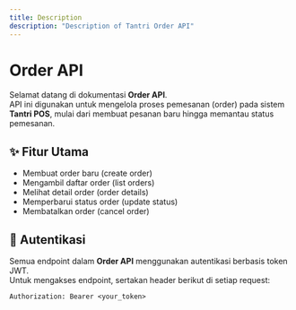 ```yaml
---
title: Description
description: "Description of Tantri Order API"
---
```


# Order API

Selamat datang di dokumentasi **Order API**.  
API ini digunakan untuk mengelola proses pemesanan (order) pada sistem **Tantri POS**, mulai dari membuat pesanan baru hingga memantau status pemesanan.

## ✨ Fitur Utama

- Membuat order baru (create order)
- Mengambil daftar order (list orders)
- Melihat detail order (order details)
- Memperbarui status order (update status)
- Membatalkan order (cancel order)

## 🔑 Autentikasi

Semua endpoint dalam **Order API** menggunakan autentikasi berbasis token JWT.  
Untuk mengakses endpoint, sertakan header berikut di setiap request:

```http
Authorization: Bearer <your_token>
```
